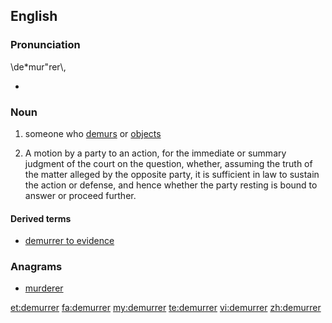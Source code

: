 ==English==

===Pronunciation===
\de*mur"rer\,
* {{rhymes|ɜːrə(r)}}

===Noun===
{{en-noun}}

# someone who [[demur]]s or [[object]]s
# {{context|legal}} A motion by a party to an action, for the immediate or summary judgment of the court on the question, whether, assuming the truth of the matter alleged by the opposite party, it is sufficient in law to sustain the action or defense, and hence whether the party resting is bound to answer or proceed further.

====Derived terms====
* [[demurrer to evidence]]

===Anagrams===
* [[murderer#English|murderer]]

[[et:demurrer]]
[[fa:demurrer]]
[[my:demurrer]]
[[te:demurrer]]
[[vi:demurrer]]
[[zh:demurrer]]